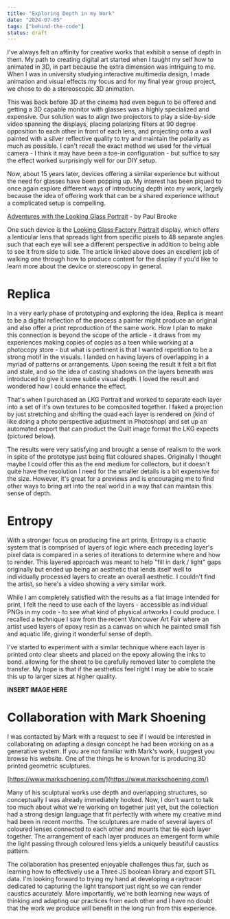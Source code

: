 ```yaml
---
title: "Exploring Depth in my Work"
date: "2024-07-05"
tags: ["behind-the-code"]
status: draft
---
```


I've always felt an affinity for creative works that exhibit a sense of depth in them. My path to creating digital art started when I taught my self how to animated in 3D, in part because the extra dimension was intriguing to me. When I was in university studying interactive multimedia design, I made animation and visual effects my focus and for my final year group project, we chose to do a stereoscopic 3D animation.

<ImageEmbed
    src="exploring-depth-stereoscopy.jpg"
    alt="University Final Year Project"
    width={2538}
    height={712}
    priority="true"
    cardTitle="Stereoscopic Frame from my student film"
/>

This was back before 3D at the cinema had even begun to be offered and getting a 3D capable monitor with glasses was a highly specialized and expensive. Our solution was to align two projectors to play a side-by-side video spanning the displays, placing polarizing filters at 90 degree opposition to each other in front of each lens, and projecting onto a wall painted with a silver reflective quality to try and maintain the polarity as much as possible. I can't recall the exact method we used for the virtual camera - I think it may have been a toe-in configuration - but suffice to say the effect worked surprisingly well for our DIY setup.

Now, about 15 years later, devices offering a similar experience but without the need for glasses have been popping up. My interest has been piqued to once again explore different ways of introducing depth into my work, largely because the idea of offering work that can be a shared experience without a complicated setup is compelling.

[Adventures with the Looking Glass Portrait](https://paulbourke.net/stereographics/LookingGlass/) - by Paul Brooke

One such device is the [Looking Glass Factory Portrait](https://lookingglassfactory.com/looking-glass-portrait) display, which offers a lenticular lens that spreads light from specific pixels to 48 separate angles such that each eye will see a different perspective in addition to being able to see it from side to side. The article linked above does an excellent job of walking one through how to produce content for the display if you'd like to learn more about the device or stereoscopy in general.

# Replica

In a very early phase of prototyping and exploring the idea, Replica is meant to be a digital reflection of the process a painter might produce an original and also offer a print reproduction of the same work. How I plan to make this connection is beyond the scope of the article - it draws from my experiences making copies of copies as a teen while working at a photocopy store - but what is pertinent is that I wanted repetition to be a strong motif in the visuals. I landed on having layers of overlapping in a myriad of patterns or arrangements. Upon seeing the result it felt a bit flat and stale, and so the idea of casting shadows on the layers beneath was introduced to give it some subtle visual depth. I loved the result and wondered how I could enhance the effect.

<ImageEmbed
    src="exploring-depth-replica.jpg"
    alt="Replica Example Artwork"
    width={512}
    height={683}
    cardTitle="Replica - Example Render"
/>

That's when I purchased an LKG Portrait and worked to separate each layer into a set of it's own textures to be composited together. I faked a projection by just stretching and shifting the quad each layer is rendered on (kind of like doing a photo perspective adjustment in Photoshop) and set up an automated export that can product the Quilt image format the LKG expects (pictured below).

<ImageEmbed
    src="exploring-depth-twitter.jpg"
    url="https://x.com/owmo_studio/status/1791200250172256365"
    alt="X/Twitter Post about Replica LKG Frame"
    width={1024}
    height={1024}
    cardTitle="X/Twitter Video of Replica on LKG Frame"
    mode="inset"
/>

<ImageEmbed
    src="exploring-depth-replica-quilt.jpg"
    alt="Replica Example Quilt"
    width={1024}
    height={1024}
    cardTitle="Replica - Example Quilt for LKG"
/>

The results were very satisfying and brought a sense of realism to the work in spite of the prototype just being flat coloured shapes. Originally I thought maybe I could offer this as the end medium for collectors, but it doesn't quite have the resolution I need for the smaller details is a bit expensive for the size. However, it's great for a previews and is encouraging me to find other ways to bring art into the real world in a way that can maintain this sense of depth.

# Entropy

With a stronger focus on producing fine art prints, Entropy is a chaotic system that is comprised of layers of logic where each preceding layer's pixel data is compared in a series of iterations to determine where and how to render. This layered approach was meant to help "fill in dark / light" gaps originally but ended up being an aesthetic that lends itself well to individually processed layers to create an overall aesthetic. I couldn't find the artist, so here's a video showing a very similar work.

<YouTubeEmbed id="QFGZJP6bNWE" />

While I am completely satisfied with the results as a flat image intended for print, I felt the need to use each of the layers - accessible as individual PNGs in my code - to see what kind of physical artworks I could produce. I recalled a technique I saw from the recent Vancouver Art Fair where an artist used layers of epoxy resin as a canvas on which he painted small fish and aquatic life, giving it wonderful sense of depth.

<ImageEmbed src="exploring-depth-entropy.jpg" alt="Entroy Proof" width={1024} height={1365} mode="inset" />

I've started to experiment with a similar technique where each layer is printed onto clear sheets and placed on the epoxy allowing the inks to bond. allowing for the sheet to be carefully removed later to complete the transfer. My hope is that if the aesthetics feel right I may be able to scale this up to larger sizes at higher quality.

**INSERT IMAGE HERE**

# Collaboration with Mark Shoening

I was contacted by Mark with a request to see if I would be interested in collaborating on adapting a design concept he had been working on as a generative system. If you are not familiar with Mark's work, I suggest you browse his website. One of the things he is known for is producing 3D printed geometric sculptures.

[https://www.markschoening.com/](https://www.markschoening.com/)

Many of his sculptural works use depth and overlapping structures, so conceptually I was already immediately hooked. Now, I don't want to talk too much about what we're working on together just yet, but the collection had a strong design language that fit perfectly with where my creative mind had been in recent months. The sculptures are made of several layers of coloured lenses connected to each other and mounts that tie each layer together. The arrangement of each layer produces an emergent form while the light passing through coloured lens yields a uniquely beautiful caustics pattern.

<ImageEmbed
    src="exploring-depth-mark-shoening.jpg"
    alt="Mark Shoening Example 3D Print"
    width={1024}
    height={1024}
    cardTitle="Photograph of Example Sculpture"
    mode="inset"
/>

The collaboration has presented enjoyable challenges thus far, such as learning how to effectively use a Three JS boolean library and export STL data. I'm looking forward to trying my hand at developing a raytracer dedicated to capturing the light transport just right so we can render caustics accurately. More importantly, we're both learning new ways of thinking and adapting our practices from each other and I have no doubt that the work we produce will benefit in the long run from this experience.
